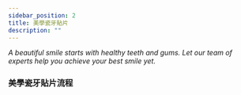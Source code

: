 ```yaml
---
sidebar_position: 2
title: 美學瓷牙貼片
description: ""
---
```



<DialogueComponent dataSource={Invisalign42} />

<i>
  A beautiful smile starts with healthy teeth and gums. Let our team of experts
  help you achieve your best smile yet.
</i>

### 美學瓷牙貼片流程

<Flowchart data={data42} />
